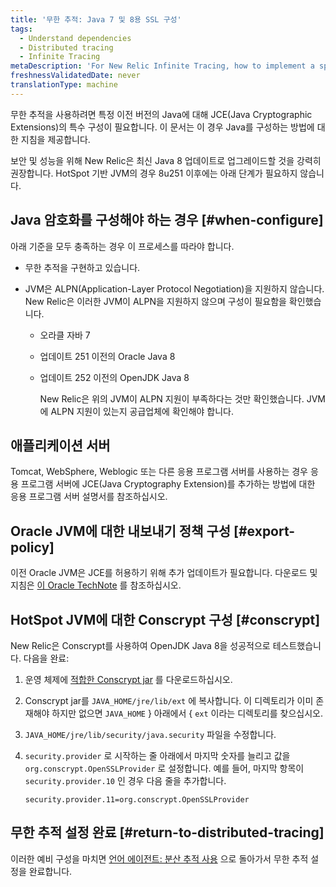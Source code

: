 ```yaml
---
title: '무한 추적: Java 7 및 8용 SSL 구성'
tags:
  - Understand dependencies
  - Distributed tracing
  - Infinite Tracing
metaDescription: 'For New Relic Infinite Tracing, how to implement a special configuration of Java Cryptographic Extensions (JCE) for certain older versions of Java.'
freshnessValidatedDate: never
translationType: machine
---
```


무한 추적을 사용하려면 특정 이전 버전의 Java에 대해 JCE(Java Cryptographic Extensions)의 특수 구성이 필요합니다. 이 문서는 이 경우 Java를 구성하는 방법에 대한 지침을 제공합니다.

<Callout variant="tip">
  보안 및 성능을 위해 New Relic은 최신 Java 8 업데이트로 업그레이드할 것을 강력히 권장합니다. HotSpot 기반 JVM의 경우 8u251 이후에는 아래 단계가 필요하지 않습니다.
</Callout>

## Java 암호화를 구성해야 하는 경우 [#when-configure]

아래 기준을 모두 충족하는 경우 이 프로세스를 따라야 합니다.

* 무한 추적을 구현하고 있습니다.

* JVM은 ALPN(Application-Layer Protocol Negotiation)을 지원하지 않습니다. New Relic은 이러한 JVM이 ALPN을 지원하지 않으며 구성이 필요함을 확인했습니다.

  * 오라클 자바 7

  * 업데이트 251 이전의 Oracle Java 8

  * 업데이트 252 이전의 OpenJDK Java 8

    <Callout variant="important">
      New Relic은 위의 JVM이 ALPN 지원이 부족하다는 것만 확인했습니다. JVM에 ALPN 지원이 있는지 공급업체에 확인해야 합니다.
    </Callout>

## 애플리케이션 서버

Tomcat, WebSphere, Weblogic 또는 다른 응용 프로그램 서버를 사용하는 경우 응용 프로그램 서버에 JCE(Java Cryptography Extension)를 추가하는 방법에 대한 응용 프로그램 서버 설명서를 참조하십시오.

## Oracle JVM에 대한 내보내기 정책 구성 [#export-policy]

이전 Oracle JVM은 JCE를 허용하기 위해 추가 업데이트가 필요합니다. 다운로드 및 지침은 [이 Oracle TechNote](https://www.oracle.com/java/technologies/javase-jce-all-downloads.html) 를 참조하십시오.

## HotSpot JVM에 대한 Conscrypt 구성 [#conscrypt]

New Relic은 Conscrypt를 사용하여 OpenJDK Java 8을 성공적으로 테스트했습니다. 다음을 완료:

1. 운영 체제에 [적합한 Conscrypt jar](https://github.com/google/conscrypt/#download) 를 다운로드하십시오.

2. Conscrypt jar를 `JAVA_HOME/jre/lib/ext` 에 복사합니다. 이 디렉토리가 이미 존재해야 하지만 없으면 `JAVA_HOME` } 아래에서 &#x7B; `ext` 이라는 디렉토리를 찾으십시오.

3. `JAVA_HOME/jre/lib/security/java.security` 파일을 수정합니다.

4. `security.provider` 로 시작하는 줄 아래에서 마지막 숫자를 늘리고 값을 `org.conscrypt.OpenSSLProvider` 로 설정합니다. 예를 들어, 마지막 항목이 `security.provider.10` 인 경우 다음 줄을 추가합니다.

   ```
   security.provider.11=org.conscrypt.OpenSSLProvider
   ```

## 무한 추적 설정 완료 [#return-to-distributed-tracing]

이러한 예비 구성을 마치면 [언어 에이전트: 분산 추적 사용](/docs/understand-dependencies/distributed-tracing/enable-configure/enable-distributed-tracing) 으로 돌아가서 무한 추적 설정을 완료합니다.